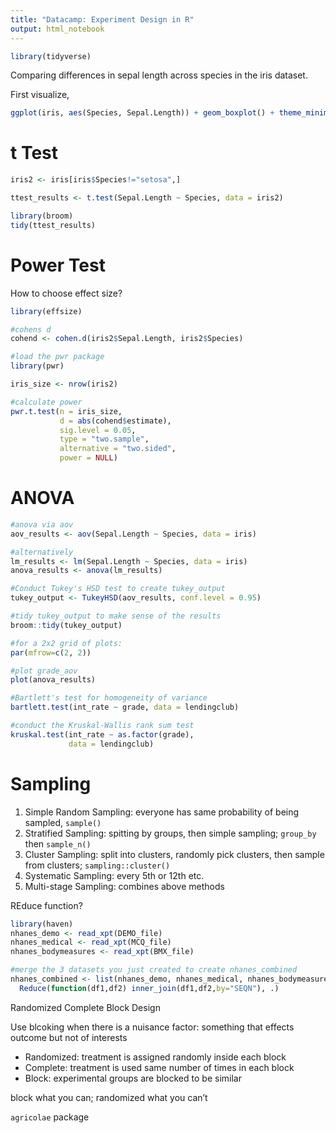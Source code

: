 ```yaml
---
title: "Datacamp: Experiment Design in R"
output: html_notebook
---
```


```r
library(tidyverse)
```

Comparing differences in sepal length across species in the iris dataset.

First visualize,

```r
ggplot(iris, aes(Species, Sepal.Length)) + geom_boxplot() + theme_minimal()
```

# t Test

```r
iris2 <- iris[iris$Species!="setosa",]

ttest_results <- t.test(Sepal.Length ~ Species, data = iris2)

library(broom)
tidy(ttest_results)
```

# Power Test

How to choose effect size?

```r
library(effsize)

#cohens d
cohend <- cohen.d(iris2$Sepal.Length, iris2$Species)

#load the pwr package
library(pwr)

iris_size <- nrow(iris2)

#calculate power
pwr.t.test(n = iris_size, 
           d = abs(cohend$estimate),
           sig.level = 0.05,
           type = "two.sample", 
           alternative = "two.sided",
           power = NULL)
```


# ANOVA

```r
#anova via aov
aov_results <- aov(Sepal.Length ~ Species, data = iris)

#alternatively
lm_results <- lm(Sepal.Length ~ Species, data = iris)
anova_results <- anova(lm_results)

```

```r
#Conduct Tukey's HSD test to create tukey_output
tukey_output <- TukeyHSD(aov_results, conf.level = 0.95)

#tidy tukey_output to make sense of the results
broom::tidy(tukey_output)
```


```r
#for a 2x2 grid of plots:
par(mfrow=c(2, 2))

#plot grade_aov
plot(anova_results)
```

```r
#Bartlett's test for homogeneity of variance
bartlett.test(int_rate ~ grade, data = lendingclub)

#conduct the Kruskal-Wallis rank sum test
kruskal.test(int_rate ~ as.factor(grade),
             data = lendingclub)

```


# Sampling

1. Simple Random Sampling: everyone has same probability of being sampled, `sample()`
1. Stratified Sampling: spitting by groups, then simple sampling; `group_by` then `sample_n()`
1. Cluster Sampling: split into clusters, randomly pick clusters, then sample from clusters; `sampling::cluster()`
1. Systematic Sampling: every 5th or 12th etc.
1. Multi-stage Sampling: combines above methods


REduce function?

```r
library(haven)
nhanes_demo <- read_xpt(DEMO_file)
nhanes_medical <- read_xpt(MCQ_file)
nhanes_bodymeasures <- read_xpt(BMX_file)

#merge the 3 datasets you just created to create nhanes_combined
nhanes_combined <- list(nhanes_demo, nhanes_medical, nhanes_bodymeasures) %>%
  Reduce(function(df1,df2) inner_join(df1,df2,by="SEQN"), .)
```

Randomized Complete Block Design

Use blcoking when there is a nuisance factor: something that effects outcome but not of interests

* Randomized: treatment is assigned randomly inside each block
* Complete: treatment is used same number of times in each block
* Block: experimental groups are blocked to be similar

block what you can; randomized what you can't

`agricolae` package

